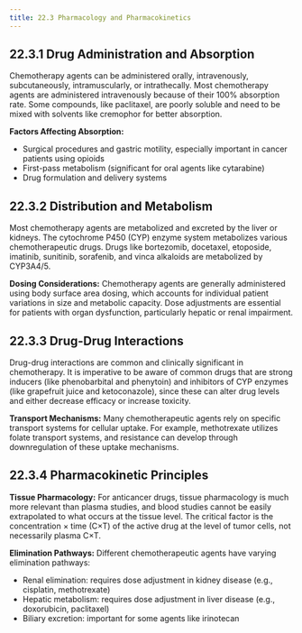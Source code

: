 ```yaml
---
title: 22.3 Pharmacology and Pharmacokinetics
---
```




## 22.3.1 Drug Administration and Absorption

Chemotherapy agents can be administered orally, intravenously, subcutaneously, intramuscularly, or intrathecally. Most chemotherapy agents are administered intravenously because of their 100% absorption rate. Some compounds, like paclitaxel, are poorly soluble and need to be mixed with solvents like cremophor for better absorption.

**Factors Affecting Absorption:**
- Surgical procedures and gastric motility, especially important in cancer patients using opioids
- First-pass metabolism (significant for oral agents like cytarabine)
- Drug formulation and delivery systems

## 22.3.2 Distribution and Metabolism

Most chemotherapy agents are metabolized and excreted by the liver or kidneys. The cytochrome P450 (CYP) enzyme system metabolizes various chemotherapeutic drugs. Drugs like bortezomib, docetaxel, etoposide, imatinib, sunitinib, sorafenib, and vinca alkaloids are metabolized by CYP3A4/5.

**Dosing Considerations:**
Chemotherapy agents are generally administered using body surface area dosing, which accounts for individual patient variations in size and metabolic capacity. Dose adjustments are essential for patients with organ dysfunction, particularly hepatic or renal impairment.

## 22.3.3 Drug-Drug Interactions

Drug-drug interactions are common and clinically significant in chemotherapy. It is imperative to be aware of common drugs that are strong inducers (like phenobarbital and phenytoin) and inhibitors of CYP enzymes (like grapefruit juice and ketoconazole), since these can alter drug levels and either decrease efficacy or increase toxicity.

**Transport Mechanisms:**
Many chemotherapeutic agents rely on specific transport systems for cellular uptake. For example, methotrexate utilizes folate transport systems, and resistance can develop through downregulation of these uptake mechanisms.

## 22.3.4 Pharmacokinetic Principles

**Tissue Pharmacology:**
For anticancer drugs, tissue pharmacology is much more relevant than plasma studies, and blood studies cannot be easily extrapolated to what occurs at the tissue level. The critical factor is the concentration × time (C×T) of the active drug at the level of tumor cells, not necessarily plasma C×T.

**Elimination Pathways:**
Different chemotherapeutic agents have varying elimination pathways:
- Renal elimination: requires dose adjustment in kidney disease (e.g., cisplatin, methotrexate)
- Hepatic metabolism: requires dose adjustment in liver disease (e.g., doxorubicin, paclitaxel)
- Biliary excretion: important for some agents like irinotecan
